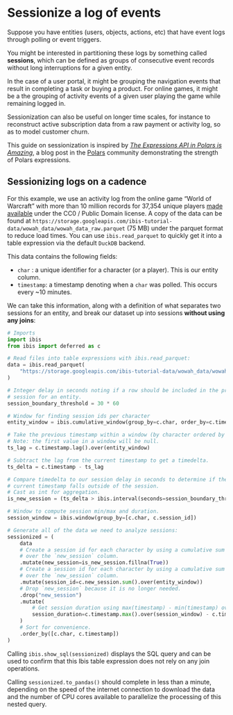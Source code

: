 # Sessionize a log of events

Suppose you have entities (users, objects, actions, etc) that have event logs through polling or event triggers.

You might be interested in partitioning these logs by something called **sessions**, which can be defined as groups of consecutive event records without long interruptions for a given entity.

In the case of a user portal, it might be grouping the navigation events that result in completing a task or buying a product.
For online games, it might be a the grouping of activity events of a given user playing the game while remaining logged in.

Sessionization can also be useful on longer time scales, for instance to reconstruct active subscription data from a raw payment or activity log, so as to model customer churn.

This guide on sessionization is inspired by [_The Expressions API in Polars is Amazing_](https://www.pola.rs/posts/the-expressions-api-in-polars-is-amazing/), a blog post in the [Polars](https://www.pola.rs/) community demonstrating the strength of Polars expressions.

## Sessionizing logs on a cadence

For this example, we use an activity log from the online game "World of Warcraft" with more than 10 million records for 37,354 unique players [made available](https://www.kaggle.com/datasets/mylesoneill/warcraft-avatar-history?select=wowah_data.csv) under the CC0 / Public Domain license. A copy of the data can be found at `https://storage.googleapis.com/ibis-tutorial-data/wowah_data/wowah_data_raw.parquet` (75 MB) under the parquet format to reduce load times. You can use `ibis.read_parquet` to quickly get it into a table expression via the default `DuckDB` backend.

This data contains the following fields:

- `char` : a unique identifier for a character (or a player). This is our entity column.
- `timestamp`: a timestamp denoting when a `char` was polled. This occurs every ~10 minutes.

We can take this information, along with a definition of what separates two sessions for an entity, and break our dataset up into sessions **without using any joins**:

```python
# Imports
import ibis
from ibis import deferred as c

# Read files into table expressions with ibis.read_parquet:
data = ibis.read_parquet(
    "https://storage.googleapis.com/ibis-tutorial-data/wowah_data/wowah_data_raw.parquet"
)

# Integer delay in seconds noting if a row should be included in the previous
# session for an entity.
session_boundary_threshold = 30 * 60

# Window for finding session ids per character
entity_window = ibis.cumulative_window(group_by=c.char, order_by=c.timestamp)

# Take the previous timestamp within a window (by character ordered by timestamp):
# Note: the first value in a window will be null.
ts_lag = c.timestamp.lag().over(entity_window)

# Subtract the lag from the current timestamp to get a timedelta.
ts_delta = c.timestamp - ts_lag

# Compare timedelta to our session delay in seconds to determine if the
# current timestamp falls outside of the session.
# Cast as int for aggregation.
is_new_session = (ts_delta > ibis.interval(seconds=session_boundary_threshold))

# Window to compute session min/max and duration.
session_window = ibis.window(group_by=[c.char, c.session_id])

# Generate all of the data we need to analyze sessions:
sessionized = (
    data
    # Create a session id for each character by using a cumulative sum
    # over the `new_session` column.
    .mutate(new_session=is_new_session.fillna(True))
    # Create a session id for each character by using a cumulative sum
    # over the `new_session` column.
    .mutate(session_id=c.new_session.sum().over(entity_window))
    # Drop `new_session` because it is no longer needed.
    .drop("new_session")
    .mutate(
        # Get session duration using max(timestamp) - min(timestamp) over our window.
        session_duration=c.timestamp.max().over(session_window) - c.timestamp.min().over(session_window)
    )
    # Sort for convenience.
    .order_by([c.char, c.timestamp])
)
```

Calling `ibis.show_sql(sessionized)` displays the SQL query and can be used to confirm that this Ibis table expression does not rely on any join operations.

Calling `sessionized.to_pandas()` should complete in less than a minute, depending on the speed of the internet connection to download the data and the number of CPU cores available to parallelize the processing of this nested query.
